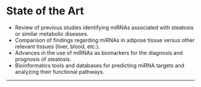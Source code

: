 
# State of the Art

   - Review of previous studies identifying miRNAs associated with steatosis or similar metabolic diseases.
   - Comparison of findings regarding miRNAs in adipose tissue versus other relevant tissues (liver, blood, etc.).
   - Advances in the use of miRNAs as biomarkers for the diagnosis and prognosis of steatosis.
   - Bioinformatics tools and databases for predicting miRNA targets and analyzing their functional pathways.

---
